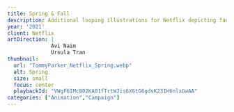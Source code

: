 ```yaml
---
title: Spring & Fall
description: Additional looping illustrations for Netflix depicting fantastical scenes representing spring and fall. These would be used in their seasonal newsletters.
year: '2021'
client: Netflix
artDirection: |
              Avi Naim
              Ursula Tran
thumbnail:
  url: "TommyParker_Netflix_Spring.webp"
  alt: Spring
  size: small
  focus: center
  playbackId: "VWgF6IMc802KA01fTrtWJis6X6tG6gdvK23IH6nlxGwAA"
categories: ["Animation","Campaign"]
---
```


<ProjectVideo
  playbackId="VWgF6IMc802KA01fTrtWJis6X6tG6gdvK23IH6nlxGwAA"
  aspectRatio="16/9"
  className="video-container aspect-[16/9]"
/>

<ProjectVideo
  playbackId="iWq3bQJisQ5JtDV02Gt55c2Rmj02eGii00kVFBttA1ZTNc"
  aspectRatio="16/9"
  className="video-container aspect-[16/9]"
/>